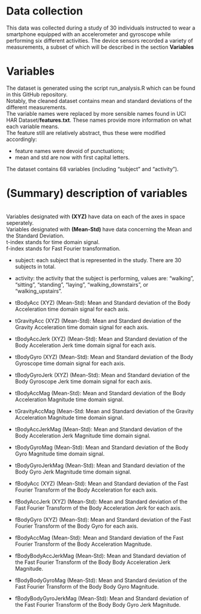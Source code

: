 # Data collection
This data was collected during a study of 30 individuals instructed to wear a smartphone equipped with an accelerometer and gyroscope while performing six different activities. The device sensors recorded a variety of measurements, a subset of which will be described in the section **Variables**

# Variables
The dataset is generated using the script run_analysis.R which can be found in this GitHub repository.
<br>Notably, the cleaned dataset contains mean and standard deviations of the different measurements.
<br>The variable names were replaced by more sensible names found in UCI HAR Dataset/**features.txt**. These names provide more information on what each variable means.
<br>The feature still are relatively abstract, thus these were modified accordingly:

* feature names were devoid of punctuations;
* mean and std are now with first capital letters.

The dataset contains 68 variables (including "subject" and "activity").

# (Summary) description of variables
<br>Variables designated with **(XYZ)** have data on each of the axes in space seperately.
<br> Variables designated with **(Mean-Std)** have data concerning the Mean and the Standard Deviation.
<br>t-index stands for time domain signal.
<br>f-index stands for Fast Fourier transformation.

* subject: each subject that is represented in the study. There are 30 subjects in total.
* activity: the activity that the subject is performing, values are: "walking", "sitting", "standing", "laying", "walking_downstairs", or "walking_upstairs".

* tBodyAcc (XYZ) (Mean-Std): Mean and Standard deviation of the Body Acceleration time domain signal for each axis. 
* tGravityAcc (XYZ) (Mean-Std): Mean and Standard deviation of the Gravity Acceleration time domain signal for each axis.
* tBodyAccJerk (XYZ) (Mean-Std): Mean and Standard deviation of the Body Acceleration Jerk time domain signal for each axis.
* tBodyGyro (XYZ) (Mean-Std): Mean and Standard deviation of the Body Gyroscope time domain signal for each axis.
* tBodyGyroJerk (XYZ) (Mean-Std): Mean and Standard deviation of the Body Gyroscope Jerk time domain signal for each axis.
* tBodyAccMag (Mean-Std): Mean and Standard deviation of the Body Acceleration Magnitude time domain signal.
* tGravityAccMag (Mean-Std: Mean and Standard deviation of the Gravity Acceleration Magnitude time domain signal.
* tBodyAccJerkMag (Mean-Std): Mean and Standard deviation of the Body Acceleration Jerk Magnitude time domain signal.
* tBodyGyroMag (Mean-Std): Mean and Standard deviation of the Body Gyro Magnitude time domain signal.
* tBodyGyroJerkMag (Mean-Std): Mean and Standard deviation of the Body Gyro Jerk Magnitude time domain signal.

* fBodyAcc (XYZ) (Mean-Std): Mean and Standard deviation of the Fast Fourier Transform of the Body Acceleration for each axis.        
* fBodyAccJerk (XYZ) (Mean-Std): Mean and Standard deviation of the Fast Fourier Transform of the Body Acceleration Jerk for each axis.
* fBodyGyro (XYZ) (Mean-Std): Mean and Standard deviation of the Fast Fourier Transform of the Body Gyro for each axis.
* fBodyAccMag (Mean-Std): Mean and Standard deviation of the Fast Fourier Transform of the Body Acceleration Magnitude.
* fBodyBodyAccJerkMag (Mean-Std): Mean and Standard deviation of the Fast Fourier Transform of the Body Body Acceleration Jerk Magnitude.
* fBodyBodyGyroMag (Mean-Std): Mean and Standard deviation of the Fast Fourier Transform of the Body Body Gyro Magnitude.
* fBodyBodyGyroJerkMag (Mean-Std): Mean and Standard deviation of the Fast Fourier Transform of the Body Body Gyro Jerk Magnitude.